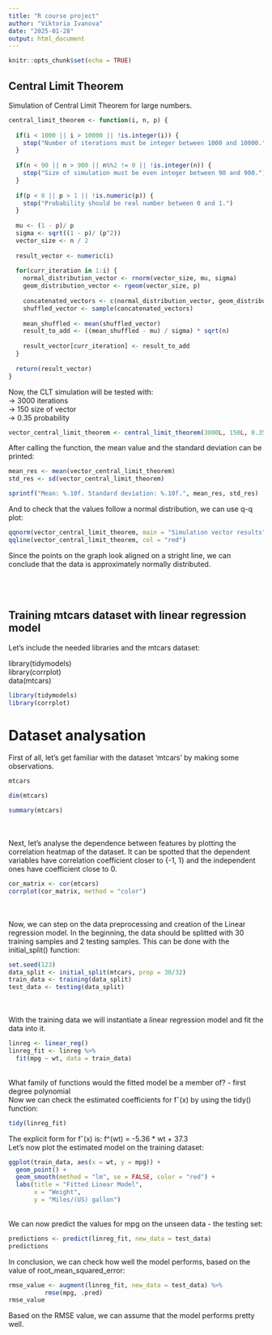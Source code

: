 ```yaml
---
title: "R course project"
author: "Viktoria Ivanova"
date: "2025-01-28"
output: html_document
---
```


```r
knitr::opts_chunk$set(echo = TRUE)
```
## Central Limit Theorem

Simulation of Central Limit Theorem for large numbers.

```r
central_limit_theorem <- function(i, n, p) {
  
  if(i < 1000 || i > 10000 || !is.integer(i)) {
    stop("Number of iterations must be integer between 1000 and 10000.")
  }
  
  if(n < 90 || n > 900 || n%%2 != 0 || !is.integer(n)) {
    stop("Size of simulation must be even integer between 90 and 900.")
  }
  
  if(p < 0 || p > 1 || !is.numeric(p)) {
    stop("Probability should be real number between 0 and 1.")
  }
  
  mu <- (1 - p)/ p
  sigma <- sqrt((1 - p)/ (p^2))
  vector_size <- n / 2
  
  result_vector <- numeric(i)
  
  for(curr_iteration in 1:i) {
    normal_distribution_vector <- rnorm(vector_size, mu, sigma)
    geom_distribution_vector <- rgeom(vector_size, p)
    
    concatenated_vectors <- c(normal_distribution_vector, geom_distribution_vector)
    shuffled_vector <- sample(concatenated_vectors)
    
    mean_shuffled <- mean(shuffled_vector)
    result_to_add <- ((mean_shuffled - mu) / sigma) * sqrt(n)
    
    result_vector[curr_iteration] <- result_to_add
  }
  
  return(result_vector)
}
```

Now, the CLT simulation will be tested with:\
 -> 3000 iterations\
 -> 150 size of vector\
 -> 0.35 probability\

```r
vector_central_limit_theorem <- central_limit_theorem(3000L, 150L, 0.35)
```

After calling the function, the mean value and the standard deviation can be printed:

```r
mean_res <- mean(vector_central_limit_theorem)
std_res <- sd(vector_central_limit_theorem)
```

```r
sprintf("Mean: %.10f. Standard deviation: %.10f.", mean_res, std_res) 
```

And to check that the values follow a normal distribution, we can use q-q plot:

```r
qqnorm(vector_central_limit_theorem, main = "Simulation vector results")
qqline(vector_central_limit_theorem, col = "red")
```

Since the points on the graph look aligned on a stright line, we can conclude that the data
is approximately normally distributed.\
\
\
\

## Training mtcars dataset with linear regression model

Let's include the needed libraries and the mtcars dataset:

library(tidymodels)\
library(corrplot)\
data(mtcars)\

```r
library(tidymodels)
library(corrplot)
```

# Dataset analysation

First of all, let's get familiar with the dataset 'mtcars' by making some observations.

```r
mtcars
```

```r
dim(mtcars)
```

```r
summary(mtcars)
```
\
\
Next, let's analyse the dependence between features by plotting the correlation heatmap of the 
dataset. It can be spotted that the dependent variables have correlation coefficient closer to {-1, 1} and the independent ones have coefficient close to 0.

```r
cor_matrix <- cor(mtcars)
corrplot(cor_matrix, method = "color")
```
\
\
Now, we can step on the data preprocessing and creation of the Linear regression model.
In the beginning, the data should be splitted with 30 training samples and 2 testing samples.
This can be done with the initial_split() function:

```r
set.seed(123)
data_split <- initial_split(mtcars, prop = 30/32)
train_data <- training(data_split)
test_data <- testing(data_split)
```
\
\
With the training data we will instantiate a linear regression model and fit the data into it. 
```r
linreg <- linear_reg()
linreg_fit <- linreg %>%
  fit(mpg ~ wt, data = train_data)
```
\
What family of functions would the fitted model be a member of? - first degree polynomial
\
Now we can check the estimated coefficients for fˆ(x) by using the tidy() function:
```r
tidy(linreg_fit)
```

The explicit form for fˆ(x) is: f^(wt) = -5.36 * wt + 37.3
\
Let's now plot the estimated model on the training dataset:
```r
ggplot(train_data, aes(x = wt, y = mpg)) +
  geom_point() +
  geom_smooth(method = "lm", se = FALSE, color = "red") +
  labs(title = "Fitted Linear Model", 
       x = "Weight", 
       y = "Miles/(US) gallon")
```

\
We can now predict the values for mpg on the unseen data - the testing set:
```r
predictions <- predict(linreg_fit, new_data = test_data)
predictions
```

In conclusion, we can check how well the model performs, based on the value of root_mean_squared_error:

```r
rmse_value <- augment(linreg_fit, new_data = test_data) %>%
          rmse(mpg, .pred)
rmse_value
```

Based on the RMSE value, we can assume that the model performs pretty well.

